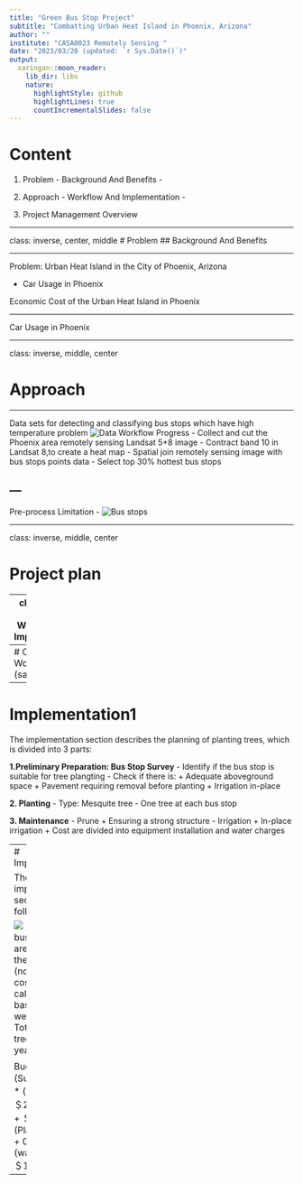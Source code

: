 ```yaml
---
title: "Green Bus Stop Project"
subtitle: "Combatting Urban Heat Island in Phoenix, Arizona"
author: ""
institute: "CASA0023 Remotely Sensing "
date: "2023/03/20 (updated: `r Sys.Date()`)"
output:
  xaringan::moon_reader:
    lib_dir: libs
    nature:
      highlightStyle: github
      highlightLines: true
      countIncrementalSlides: false
---
```

# Content

1. Problem - Background And Benefits -

2. Approach - Workflow And Implementation - 

3. Project Management Overview

---

class: inverse, center, middle
# Problem 
## Background And Benefits

---

Problem: Urban Heat Island in the City of Phoenix, Arizona


- Car Usage in Phoenix 


Economic Cost of the Urban Heat Island in Phoenix

---

Car Usage in Phoenix 

---

class: inverse, middle, center

# Approach

---

Data sets for detecting and classifying bus stops which have high temperature problem
![Data Workflow](image/Mindmap.jpg)
Progress
- Collect and cut the Phoenix area remotely sensing Landsat 5+8 image
- Contract band 10 in Landsat 8,to create a heat map
- Spatial join remotely sensing image with bus stops points data
- Select top 30% hottest bus stops


 
--- 
---
Pre-process Limitation
- ![Bus stops](image/bus_station.png)

---

class: inverse, middle, center

# Project plan

---
class: center, middle
# Workflow And Implementation
---
# Overall Workflow
(sample)
![](sample.png)
---
# Implementation1

The implementation section describes the planning of planting trees, which is divided into 3 parts:

**1.Preliminary Preparation: Bus Stop Survey**
- Identify if the bus stop is suitable for tree plangting
- Check if there is:
  + Adequate aboveground space
  + Pavement requiring removal before planting
  + Irrigation in-place

**2. Planting**
- Type: Mesquite tree
- One tree at each bus stop

**3. Maintenance**
- Prune
  + Ensuring a strong structure
- Irrigation
  + In-place irrigation
  + Cost are divided into equipment installation and water charges
  
---
# Implementation2

The budget of implementation section is as the following:

![](Implementation_cost.png)
- Select the bus stops that are not built on the pavement (no removal cost)
- The calculation is based on 52 weeks a year
- Totally 300 trees and 3 years

Budget  = ＄500 (Survey) + 300 * (＄65 (tree) + ＄250 (pruning) + ＄250 (Planting Hole) + 0.30*52*3 (water) )= ＄184,040
---






